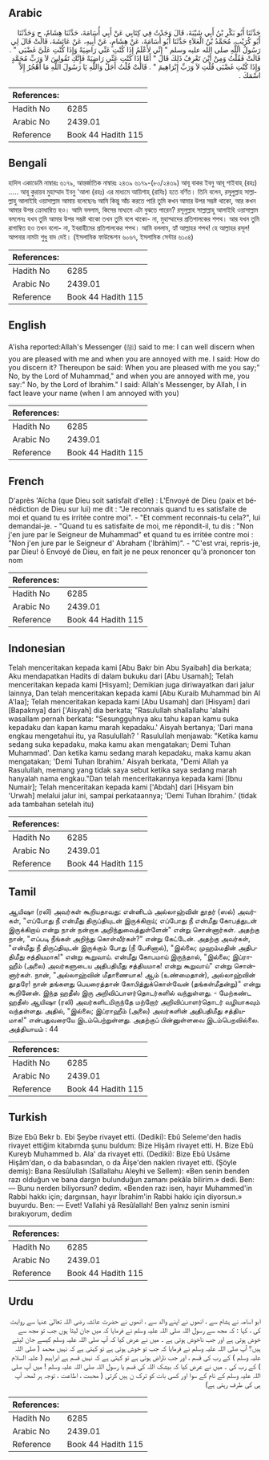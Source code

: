 ## Arabic


<div dir="rtl" lang="ar" style={{fontSize:'larger',backgroundColor:'#f8f9fa',padding:20}}>
حَدَّثَنَا أَبُو بَكْرِ بْنُ أَبِي شَيْبَةَ، قَالَ وَجَدْتُ فِي كِتَابِي عَنْ أَبِي أُسَامَةَ، حَدَّثَنَا هِشَامٌ، ح وَحَدَّثَنَا أَبُو كُرَيْبٍ، مُحَمَّدُ بْنُ الْعَلاَءِ حَدَّثَنَا أَبُو أُسَامَةَ، عَنْ هِشَامٍ، عَنْ أَبِيهِ، عَنْ عَائِشَةَ، قَالَتْ قَالَ لِي رَسُولُ اللَّهِ صلى الله عليه وسلم ‏"‏ إِنِّي لأَعْلَمُ إِذَا كُنْتِ عَنِّي رَاضِيَةً وَإِذَا كُنْتِ عَلَىَّ غَضْبَى ‏"‏ ‏.‏ قَالَتْ فَقُلْتُ وَمِنْ أَيْنَ تَعْرِفُ ذَلِكَ قَالَ ‏"‏ أَمَّا إِذَا كُنْتِ عَنِّي رَاضِيَةً فَإِنَّكِ تَقُولِينَ لاَ وَرَبِّ مُحَمَّدٍ وَإِذَا كُنْتِ غَضْبَى قُلْتِ لاَ وَرَبِّ إِبْرَاهِيمَ ‏"‏ ‏.‏ قَالَتْ قُلْتُ أَجَلْ وَاللَّهِ يَا رَسُولَ اللَّهِ مَا أَهْجُرُ إِلاَّ اسْمَكَ ‏.‏
</div>
<div style={{backgroundColor:'#f8f9fa',padding:20, marginBottom: 10}}><table> <thead> <tr> <th>References:</th> <th></th> </tr> </thead> <tbody><tr><td>Hadith No</td><td>6285</td></tr><tr><td>Arabic No</td><td>2439.01</td></tr><tr><td>Reference</td><td>Book 44 Hadith 115</td></tr></tbody></table></div>

## Bengali


<div dir="ltr" lang="bn" style={{fontSize:'larger',backgroundColor:'#f8f9fa',padding:20}}>
হাদিস একাডেমি নাম্বারঃ ৬১৭৯, আন্তর্জাতিক নাম্বারঃ ২৪৩৯ ৬১৭৯-(৮০/২৪৩৯) আবূ বাকর ইবনু আবূ শাইবাহ্ (রহঃ) ..... আবূ কুরায়ব মুহাম্মাদ ইবনু 'আলা (রহঃ) এর মাধ্যমে আয়িশাহ্ (রাযিঃ) হতে বর্ণিত। তিনি বলেন, রসূলুল্লাহ সাল্লাল্লাহু আলাইহি ওয়াসাল্লাম আমায় বলেছেনঃ আমি কিন্তু আঁচ করতে পারি তুমি কখন আমার উপর সম্ভষ্ট থাকো, আর কখন আমার উপর ক্রোধাম্বিত হও। আমি বললাম, কিসের মাধ্যমে এটা বুঝতে পারেন? রসূলুল্লাহ সাল্লাল্লাহু আলাইহি ওয়াসাল্লাম বললেনঃ যখন তুমি আমার উপর সম্ভষ্ট থাকো তখন তুমি বলে থাকো- না, মুহাম্মাদের প্রতিপালকের শপথ। আর যখন তুমি রাগাম্বিত হও তখন বলো- না, ইবরাহীমের প্রতিপালকের শপথ। আমি বললাম, হ্যাঁ আল্লাহর শপথ! হে আল্লাহর রসূল! আপনার নামটা শুধু বাদ দেই। (ইসলামিক ফাউন্ডেশন ৬০৬৭, ইসলামিক সেন্টার ৬১০৪)
</div>
<div style={{backgroundColor:'#f8f9fa',padding:20, marginBottom: 10}}><table> <thead> <tr> <th>References:</th> <th></th> </tr> </thead> <tbody><tr><td>Hadith No</td><td>6285</td></tr><tr><td>Arabic No</td><td>2439.01</td></tr><tr><td>Reference</td><td>Book 44 Hadith 115</td></tr></tbody></table></div>

## English


<div dir="ltr" lang="en" style={{fontSize:'larger',backgroundColor:'#f8f9fa',padding:20}}>
A'isha reported:Allah's Messenger (ﷺ) said to me: I can well discern when you are pleased with me and when you are annoyed with me. I said: How do you discern it? Thereupon be said: When you are pleased with me you say;" No, by the Lord of Muhammad," and when you are annoyed with me, you say:" No, by the Lord of Ibrahim." I said: Allah's Messenger, by Allah, I in fact leave your name (when I am annoyed with you)
</div>
<div style={{backgroundColor:'#f8f9fa',padding:20, marginBottom: 10}}><table> <thead> <tr> <th>References:</th> <th></th> </tr> </thead> <tbody><tr><td>Hadith No</td><td>6285</td></tr><tr><td>Arabic No</td><td>2439.01</td></tr><tr><td>Reference</td><td>Book 44 Hadith 115</td></tr></tbody></table></div>

## French


<div dir="ltr" lang="fr" style={{fontSize:'larger',backgroundColor:'#f8f9fa',padding:20}}>
D'après 'Aïcha (que Dieu soit satisfait d'elle) : L'Envoyé de Dieu (paix et bénédiction de Dieu sur lui) me dit : "Je reconnais quand tu es satisfaite de moi et quand tu es irritée contre moi". - "Et comment reconnais-tu cela?", lui demandai-je. - "Quand tu es satisfaite de moi, me répondit-il, tu dis : "Non j'en jure par le Seigneur de Muhammad" et quand tu es irritée contre moi : "Non j'en jure par le Seigneur d' Abraham ('Ibrâhîm)". - "C'est vrai, repris-je, par Dieu! ô Envoyé de Dieu, en fait je ne peux renoncer qu'à prononcer ton nom
</div>
<div style={{backgroundColor:'#f8f9fa',padding:20, marginBottom: 10}}><table> <thead> <tr> <th>References:</th> <th></th> </tr> </thead> <tbody><tr><td>Hadith No</td><td>6285</td></tr><tr><td>Arabic No</td><td>2439.01</td></tr><tr><td>Reference</td><td>Book 44 Hadith 115</td></tr></tbody></table></div>

## Indonesian


<div dir="ltr" lang="id" style={{fontSize:'larger',backgroundColor:'#f8f9fa',padding:20}}>
Telah menceritakan kepada kami [Abu Bakr bin Abu Syaibah] dia berkata; Aku mendapatkan Hadits di dalam bukuku dari [Abu Usamah]; Telah menceritakan kepada kami [Hisyam]; Demikian juga diriwayatkan dari jalur lainnya, Dan telah menceritakan kepada kami [Abu Kuraib Muhammad bin Al A'laa]; Telah menceritakan kepada kami [Abu Usamah] dari [Hisyam] dari [Bapaknya] dari ['Aisyah] dia berkata; "Rasulullah shallallahu 'alaihi wasallam pernah berkata: "Sesungguhnya aku tahu kapan kamu suka kepadaku dan kapan kamu marah kepadaku.' Aisyah bertanya; 'Dari mana engkau mengetahui itu, ya Rasulullah? ' Rasulullah menjawab: "Ketika kamu sedang suka kepadaku, maka kamu akan mengatakan; Demi Tuhan Muhammad'. Dan ketika kamu sedang marah kepadaku, maka kamu akan mengatakan; 'Demi Tuhan Ibrahim.' Aisyah berkata, "Demi Allah ya Rasulullah, memang yang tidak saya sebut ketika saya sedang marah hanyalah nama engkau."Dan telah menceritakannya kepada kami [Ibnu Numair]; Telah menceritakan kepada kami ['Abdah] dari [Hisyam bin 'Urwah] melalui jalur ini, sampai perkataannya; 'Demi Tuhan Ibrahim.' (tidak ada tambahan setelah itu)
</div>
<div style={{backgroundColor:'#f8f9fa',padding:20, marginBottom: 10}}><table> <thead> <tr> <th>References:</th> <th></th> </tr> </thead> <tbody><tr><td>Hadith No</td><td>6285</td></tr><tr><td>Arabic No</td><td>2439.01</td></tr><tr><td>Reference</td><td>Book 44 Hadith 115</td></tr></tbody></table></div>

## Tamil


<div dir="ltr" lang="ta" style={{fontSize:'larger',backgroundColor:'#f8f9fa',padding:20}}>
ஆயிஷா (ரலி) அவர்கள் கூறியதாவது: என்னிடம் அல்லாஹ்வின் தூதர் (ஸல்) அவர்கள், "எப்போது நீ என்மீது திருப்தியுடன் இருக்கிறாய்; எப்போது நீ என்மீது கோபத்துடன் இருக்கிறாய் என்று நான் நன்றாக அறிந்துவைத்துள்ளேன்" என்று சொன்னார்கள். அதற்கு நான், "எப்படி நீங்கள் அறிந்து கொள்வீர்கள்?" என்று கேட்டேன். அதற்கு அவர்கள், "என்மீது நீ திருப்தியுடன் இருக்கும் போது (நீ பேசினால்), "இல்லை; முஹம்மதின் அதிபதிமீது சத்தியமாக!" என்று கூறுவாய். என்மீது கோபமாய் இருந்தால், "இல்லை; இப்ராஹீம் (அலை) அவர்களுடைய அதிபதிமீது சத்தியமாக! என்று கூறுவாய்" என்று சொன்னார்கள். நான், "அல்லாஹ்வின் மீதாணையாக! ஆம் (உண்மைதான்), அல்லாஹ்வின் தூதரே! நான் தங்களது பெயரைத்தான் கோபித்துக்கொள்வேன் (தங்கள்மீதன்று)" என்று கூறினேன். இந்த ஹதீஸ் இரு அறிவிப்பாளர்தொடர்களில் வந்துள்ளது. - மேற்கண்ட ஹதீஸ் ஆயிஷா (ரலி) அவர்களிடமிருந்தே மற்றோர் அறிவிப்பாளர்தொடர் வழியாகவும் வந்தள்ளது. அதில், "இல்லை; இப்ராஹீம் (அலை) அவர்களின் அதிபதிமீது சத்தியமாக!" என்பதுவரையே இடம்பெற்றுள்ளது. அதற்குப் பின்னுள்ளவை இடம்பெறவில்லை. அத்தியாயம் : 44
</div>
<div style={{backgroundColor:'#f8f9fa',padding:20, marginBottom: 10}}><table> <thead> <tr> <th>References:</th> <th></th> </tr> </thead> <tbody><tr><td>Hadith No</td><td>6285</td></tr><tr><td>Arabic No</td><td>2439.01</td></tr><tr><td>Reference</td><td>Book 44 Hadith 115</td></tr></tbody></table></div>

## Turkish


<div dir="ltr" lang="tr" style={{fontSize:'larger',backgroundColor:'#f8f9fa',padding:20}}>
Bize Ebû Bekr b. Ebi Şeybe rivayet etti. (Dediki): Ebû Seleme'den hadis rivayet ettiğim kitabımda şunu buldum: Bize Hişâm rivayet etti. H. Bize Ebû Kureyb Muhammed b. Ala' da rivayet etti. (Dediki): Bize Ebû Usâme Hişâm'dan, o da babasından, o da Âişe'den naklen rivayet etti. (Şöyle demiş): Bana Resûlullah (Sallallahu Aleyhi ve Sellem): «Ben senin benden razı olduğun ve bana dargın bulunduğun zamanı pekâla bilirim.» dedi. Ben: — Bunu nerden biliyorsun? dedim. «Benden razı isen, hayır Muhammed'in Rabbi hakkı için; dargınsan, hayır İbrahim'in Rabbi hakkı için diyorsun.» buyurdu. Ben: — Evet! Vallahi yâ Resûlallah! Ben yalnız senin ismini bırakıyorum, dedim
</div>
<div style={{backgroundColor:'#f8f9fa',padding:20, marginBottom: 10}}><table> <thead> <tr> <th>References:</th> <th></th> </tr> </thead> <tbody><tr><td>Hadith No</td><td>6285</td></tr><tr><td>Arabic No</td><td>2439.01</td></tr><tr><td>Reference</td><td>Book 44 Hadith 115</td></tr></tbody></table></div>

## Urdu


<div dir="rtl" lang="ur" style={{fontSize:'larger',backgroundColor:'#f8f9fa',padding:20}}>
ابو اسامہ نے ہشام سے ، انھوں نے اپنے والد سے ، انھوں نے حضرت عائشہ رضی اللہ تعالیٰ عنہا سے روایت کی ، کہا : کہ مجھ سے رسول اللہ صلی اللہ علیہ وسلم نے فرمایا کہ میں جان لیتا ہوں جب تو مجھ سے خوش ہوتی ہے اور جب ناخوش ہوتی ہے ۔ میں نے عرض کیا کہ آپ صلی اللہ علیہ وسلم کیسے جان لیتے ہیں؟ آپ صلی اللہ علیہ وسلم نے فرمایا کہ جب تو خوش ہوتی ہے تو کہتی ہے کہ نہیں محمد ( صلی اللہ علیہ وسلم ) کے رب کی قسم ، اور جب ناراض ہوتی ہے تو کہتی ہے کہ نہیں قسم ہے ابراہیم ( علیہ السلام ) کے رب کی ۔ میں نے عرض کیا کہ بیشک اللہ کی قسم یا رسول اللہ صلی اللہ علیہ وسلم ! میں آپ صلی اللہ علیہ وسلم کے نام کے سوا اور کسی بات کو ترک ن ہیں کرتی ( محبت ، اطاعت ، توجہ ہر لمحہ آپ ہی کی طرف رہتی ہے)
</div>
<div style={{backgroundColor:'#f8f9fa',padding:20, marginBottom: 10}}><table> <thead> <tr> <th>References:</th> <th></th> </tr> </thead> <tbody><tr><td>Hadith No</td><td>6285</td></tr><tr><td>Arabic No</td><td>2439.01</td></tr><tr><td>Reference</td><td>Book 44 Hadith 115</td></tr></tbody></table></div>